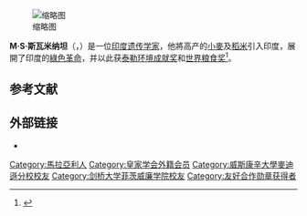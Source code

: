[[File:Monkombu_Sambasivan_Swaminathan_-_Kolkata_2013-01-07_2685.JPG|缩略图]]

'''M·S·斯瓦米纳坦'''（{{lang-en|Mankombu Sambasivan Swaminathan}}，{{bd|1925年|8月7日|}}）是一位[[印度|印度]][[遗传学家|遗传学家]]，他將高产的[[小麥|小麥]]及[[稻米|稻米]]引入印度，展開了印度的[[綠色革命|綠色革命]]，并以此获[[泰勒环境成就奖|泰勒环境成就奖]]和[[世界粮食奖|世界粮食奖]]<ref name="barunroy">{{cite web|url=http://beacononline.wordpress.com/2009/02/27/sikkim-prof-ms-swaminathan-appointed-as-chancellor-of-sikkim-university/|title=SIKKIM: Prof MS Swaminathan appointed as Chancellor of Sikkim University|last=barunroy|date=27 February 2009|work=The Himalayan Beacon|publisher=Beacon Publications|access-date=21 January 2010|location=Darjeeling|archive-date=2011-07-18|archive-url=https://web.archive.org/web/20110718091756/http://beacononline.wordpress.com/2009/02/27/sikkim-prof-ms-swaminathan-appointed-as-chancellor-of-sikkim-university/|dead-url=no}}</ref>。

==参考文献==
{{reflist}}

==外部链接==
{{Commons category}}
*{{Official website}}

{{DEFAULTSORT:Swaminathan, M.S.}}
{{阿爾伯特·愛因斯坦世界科學獎獲得者}}
{{Authority control}}
[[Category:馬拉亞利人|Category:馬拉亞利人]]
[[Category:皇家学会外籍会员|Category:皇家学会外籍会员]]
[[Category:威斯康辛大學麥迪遜分校校友|Category:威斯康辛大學麥迪遜分校校友]]
[[Category:剑桥大学菲茨威廉学院校友|Category:剑桥大学菲茨威廉学院校友]]
[[Category:友好合作勋章获得者|Category:友好合作勋章获得者]]